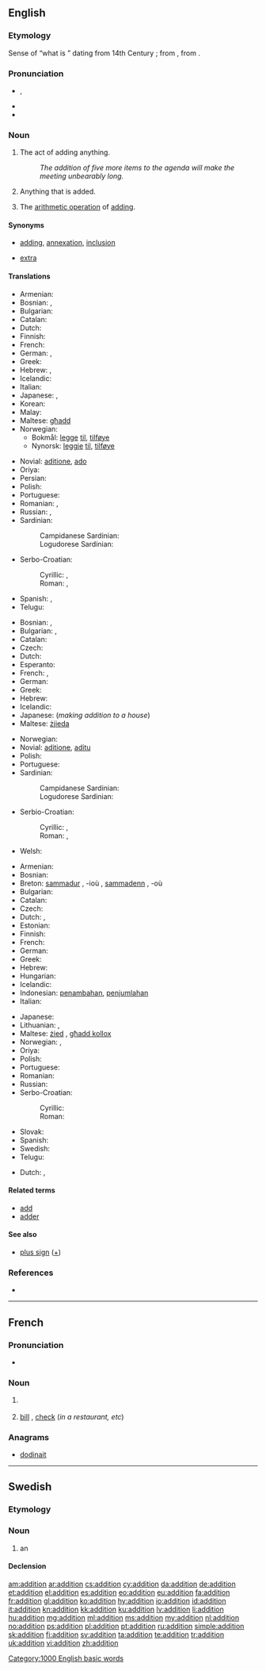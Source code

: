 ==English==
{{wikipedia}}

===Etymology===
Sense of “what is {{l|en|added}}” dating from 14th Century {{C.E.}}; from {{etyl|fro|en}} {{term|adition||increasement|lang=fro}}, from {{etyl|la|en}} {{term|additionem||lang=la}}.

===Pronunciation===
* {{IPA|/əˈdɪʃn̩/|/əˈdɪʃən/}}, {{X-SAMPA|1=/@"dISn=/|2=/@"dIS@n/}}
* {{audio|en-us-addition.ogg|Audio (US)}}
* {{rhymes|ɪʃən}}

===Noun===
{{en-noun|s|-}}

# {{uncountable}} The act of adding anything.
#: ''The addition of five more items to the agenda will make the meeting unbearably long.''
# Anything that is added.
# {{uncountable}} The [[arithmetic operation]] of [[add]]ing.

====Synonyms====
* {{sense|act of adding}} [[add]]ing, [[annexation]], [[inclusion]]
* {{sense|thing added}} [[extra]]

====Translations====
{{trans-top|act of adding}}
* Armenian: {{t|hy|հավելում|tr=havelum}}
* Bosnian: {{t-|bs|dodavanje|n}}, {{t-|bs|pridodavanje|n}}
* Bulgarian: {{t|bg|прибавяне}}
* Catalan: {{t|ca|addició|f}}
* Dutch: {{t+|nl|toevoeging|f}}
* Finnish: {{t+|fi|lisäys}}
* French: {{t+|fr|addition|f}}
* German: {{t|de|Zufügung|f}}, {{t|de|Hinzufügung|f}}
* Greek: {{t+|el|πρόσθεση|f|tr=prósthesi}}
* Hebrew: {{t|he|הוספה|tr=hosafa|f}}, {{t|he|צירוף|tr=tseruf|m}}
* Icelandic: {{t-|is|viðbót|f}}
* Italian: {{t|it|addizione|f}}
* Japanese: {{t|ja|付加|tr=ふか, fuka}}, {{t|ja|追加|tr=ついか, tsuika}}
* Korean: {{t+|ko|가감|tr=gagam|sc=Hang}}
* Malay: {{t|ms|penambahan}}
* Maltese: [[għadd]] {{m}}
* Norwegian:
** Bokmål: [[legge]] [[til]], [[tilføye]]
** Nynorsk: [[leggje]] [[til]], [[tilføye]]
{{trans-mid}}
* Novial: [[aditione]], [[ado]]
* Oriya: {{t|or|ଯୋଗ|sc=Orya}}
* Persian: {{t+|fa|جمع|xs=Persian}}
* Polish: {{t+|pl|dodawanie|n}}
* Portuguese: {{t+|pt|adição|f}}
* Romanian: {{t|ro|adaos|f}}, {{t|ro|adăugire|f}}
* Russian: {{t+|ru|сложение|n|tr=složénije}}, {{t+|ru|прибавление|n|tr=pribavlénije}}
* Sardinian:
*: Campidanese Sardinian: {{tø|sro|additzione }}
*: Logudorese Sardinian: {{tø|src|additzione }}
* Serbo-Croatian:
*: Cyrillic: {{t|sh|додавање|n}}, {{t|sh|придодавање|n}}
*: Roman: {{t|sh|dodavanje|n}}, {{t|sh|pridodavanje|n}}
* Spanish: {{t|es|adición|f}}, {{t|es|añadidura|f}}
* Telugu: {{t|te|చేర్పు}}
{{trans-bottom}}

{{trans-top|thing added}}
* Bosnian: {{t-|bs|dodatak|m}}, {{t-|bs|pridodatak|m}}
* Bulgarian: {{t|bg|добавка}},  {{t|bg|прибавка}}
* Catalan: {{t|ca|addició|f}}
* Czech: {{t|cs|přídavek}}
* Dutch: {{t|nl|toevoeging|f}}
* Esperanto: {{t|eo|aldono}}
* French: {{t+|fr|addition|f}},  {{t+|fr|ajout|m}}
* German: {{t+|de|Zusatz|m}}
* Greek: {{t+|el|πρόσθεση|f|tr=prósthesi}}
* Hebrew: {{t|he|תוספת|tr=tosefet|f}}
* Icelandic: {{t-|is|viðbót|f}}
* Japanese: (''making addition to a house'') {{t|ja|建て増し|tr=たてまし, tatemashi}}
* Maltese: [[żjieda]] {{f}}
{{trans-mid}}
* Norwegian: {{t+|no|tillegg|n}}
* Novial: [[aditione]], [[aditu]]
* Polish: {{t+|pl|dodatek|m}}
* Portuguese: {{t+|pt|acréscimo|m}}
* Sardinian:
*: Campidanese Sardinian: {{tø|sro|additzione }}
*: Logudorese Sardinian: {{tø|src|additzione }}
* Serbio-Croatian:
*: Cyrillic: {{t|sh|додатак|m}}, {{t|sh|придодатак|m}}
*: Roman: {{t|sh|dodatak|m}}, {{t|sh|pridodatak|m}}
* Welsh: {{t|cy|ychwanegiad|m|xs=Welsh}}
{{trans-bottom}}

{{trans-top|arithmetic: process of adding}}
* Armenian: {{t|hy|գումարում|tr=gumarum}}
* Bosnian: {{t-|bs|sabiranje|n}}
* Breton: [[sammadur]] {{m}}, -ioù {{p}}, [[sammadenn]] {{f}}, -où {{p}}
* Bulgarian: {{t+|bg|събиране|n}}
* Catalan: {{t|ca|addició|f}}
* Czech: {{t-|cs|sčítání|n}}
* Dutch: {{t+|nl|optellen|n}}, {{t-|nl|sommeren|n}}
* Estonian: {{t|et|liitmine}}
* Finnish: {{t+|fi|yhteenlasku}}
* French: {{t+|fr|addition|f}}
* German: {{t+|de|Addition|f}}
* Greek: {{t+|el|πρόσθεση|f|tr=prósthesi}}
* Hebrew: {{t|he|חיבור|tr=hibur|m}}
* Hungarian: {{t|hu|összeadás}}
* Icelandic: {{t-|is|samlagning|f}}
* Indonesian: [[tambah|penambahan]], [[jumlah|penjumlahan]]
* Italian: {{t+|it|addizione|f}}
{{trans-mid}}
* Japanese: {{t|ja|足し算|tr=たしざん, tashizan}}
* Lithuanian: {{t|lt|sudėtis}}, {{t|lt|priedas}}
* Maltese: [[żied]] {{m}}, [[għadd kollox]] {{m}}
* Norwegian: {{t+|no|addisjon|m}}, {{t+|no|pluss|n}}
* Oriya: {{t|or|ମିଶାଣ|sc=Orya}}
* Polish: {{t+|pl|dodawanie|n}}
* Portuguese: {{t+|pt|adição|f}}
* Romanian: {{t|ro|adunare}}
* Russian: {{t|ru|сложение|tr=složénije|n}}
* Serbo-Croatian:
*: Cyrillic: {{t|sh|сабирање|n}}
*: Roman: {{t|sh|sabiranje|n}}
* Slovak: {{t|sk|sčítanie|n}}
* Spanish: {{t-|es|suma|f}}
* Swedish: {{t+|sv|addition|c}}
* Telugu: {{t|te|కూడిక}}
{{trans-bottom}}

{{trans-top|arithmetic: thing added}}
* Dutch: {{t|nl|optelling|f}}, {{t|nl|sommering|f}}
{{trans-mid}}
{{trans-bottom}}

====Related terms====
* [[add]]
* [[adder]]<!--in computing-->

====See also====
* [[plus sign]] ([[+]])

===References===
* {{R:Online Etymology Dictionary}}

[[Category:1000 English basic words]]

----

==French==

===Pronunciation===
* {{audio|Fr-addition.ogg|audio}}

===Noun===
{{fr-noun|f}}

# {{l|en|addition}} {{gloss|act of adding; thing added; in arithmetic}}
# [[bill]] {{qualifier|UK}}, [[check]] {{qualifier|US}} (''in a restaurant, etc'')

===Anagrams===
* [[dodinait#French|dodinait]]

----

==Swedish==

===Etymology===
{{suffix|addera|tion|lang=sv}}

===Noun===
{{sv-noun|g=c}}

# {{mathematics|lang=sv}} an {{l|en|addition}}

====Declension====
{{sv-noun-reg-er}}

[[am:addition]]
[[ar:addition]]
[[cs:addition]]
[[cy:addition]]
[[da:addition]]
[[de:addition]]
[[et:addition]]
[[el:addition]]
[[es:addition]]
[[eo:addition]]
[[eu:addition]]
[[fa:addition]]
[[fr:addition]]
[[gl:addition]]
[[ko:addition]]
[[hy:addition]]
[[io:addition]]
[[id:addition]]
[[it:addition]]
[[kn:addition]]
[[kk:addition]]
[[ku:addition]]
[[lv:addition]]
[[li:addition]]
[[hu:addition]]
[[mg:addition]]
[[ml:addition]]
[[ms:addition]]
[[my:addition]]
[[nl:addition]]
[[no:addition]]
[[ps:addition]]
[[pl:addition]]
[[pt:addition]]
[[ru:addition]]
[[simple:addition]]
[[sk:addition]]
[[fi:addition]]
[[sv:addition]]
[[ta:addition]]
[[te:addition]]
[[tr:addition]]
[[uk:addition]]
[[vi:addition]]
[[zh:addition]]